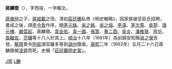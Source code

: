 '''蔣麟徵'''（{{bd|？||1663年|catIdx=J蔣}}），字西宿，一字轅文。

[[蔣儀仲|蔣儀仲]]之子，[[蔣姬載|蔣姬載]]之侄。清初[[莊廷鑨|莊廷鑨]]私修《明史輯略》，因家貧接受莊氏招聘，書成之後，請[[李令皙|李令皙]]作序，題[[茅元銘|茅元銘]]、[[吳之銘|吳之銘]]、[[吳之熔|吳之熔]]、[[李濤_(清初)|李濤]]、[[茅次萊|茅次萊]]、[[吳楚|吳楚]]、[[唐元樓|唐元樓]]、[[嚴雲起|嚴雲起]]、蔣麟徵、[[韋金佑|韋金佑]]、[[韋一圍|韋一圍]]、[[張篙|張篙]]、[[董二酉|董二酉]]、[[吳炎|吳炎]]、[[潘檉章|潘檉章]]、[[陸圻|陸圻]]、[[查繼佐|查繼佐]]、[[范驤|范驤]]等十八人於其上。[[順治|順治]]十八年（1661年）為前歸安知縣[[吳之榮|吳之榮]]告發，[[鰲拜|鰲拜]]責令[[刑部|刑部]]滿官羅多等到[[湖州|湖州]]徹查。[[康熙|康熙]]二年（1663年）五月二十六日蔣麟徵被[[凌遲|凌遲]]而死，史稱「[[莊廷鑨明史案|莊廷鑨明史案]]」。


[[Category:清朝文字狱受难者|J蒋]]
[[Category:蔣姓|L麟]]